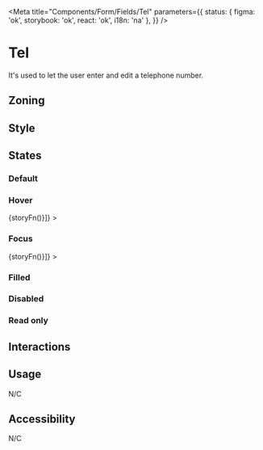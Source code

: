 
<Meta
	title="Components/Form/Fields/Tel"
	parameters={{
		status: { figma: 'ok', storybook: 'ok', react: 'ok', i18n: 'na' },
	}}
/>

# Tel

It's used to let the user enter and edit a telephone number.

## Zoning

<FigmaImage
	src="https://www.figma.com/file/qc8oUSyVJM67gSsbTShftt/%F0%9F%93%90-Zoning?node-id=245%3A219"
	alt="zoning image for inputs"
/>

## Style

## States

### Default

<Canvas>
	<Story name="default">
		<Form.Tel
			name="tel"
			label="Tel"
			pattern="[0-9]{3}-[0-9]{3}-[0-9]{4}"
			description="Format: 123-456-7890"
		/>
	</Story>
</Canvas>

### Hover

<Canvas withSource="none">
	<Story
		name="hover"
		decorators={[storyFn => <WithSelector selector=":hover">{storyFn()}</WithSelector>]}
	>
		<Form.Tel name="tel" label="Tel" />
	</Story>
</Canvas>

### Focus

<Canvas withSource="none">
	<Story
		name="focus"
		decorators={[storyFn => <WithSelector selector=":focus">{storyFn()}</WithSelector>]}
	>
		<Form.Tel name="tel" label="Tel" />
	</Story>
</Canvas>

### Filled

<Canvas>
	<Story name="filled">
		<Form.Tel name="tel" label="Tel" value="123-456-7890" />
	</Story>
</Canvas>

### Disabled

<Canvas>
	<Story name="disabled">
		<Form.Tel name="tel" label="Tel" value="123-456-7890" disabled />
	</Story>
</Canvas>

### Read only

<Canvas>
	<Story name="read-only">
		<Form.Tel name="tel" label="Tel" value="123-456-7890" readOnly />
	</Story>
</Canvas>

## Interactions

## Usage

N/C

## Accessibility

N/C
